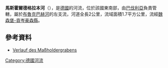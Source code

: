 {{Coord|49.00785|N|10.67493|E|display=title}}

'''馬斯霍爾德格拉本河'''（{{lang-de|Maßholdergraben}}），是[[德國|德國]]的河流，位於該國東南部，由[[巴伐利亞|巴伐利亞]]負責管轄，屬於[[布魯克巴赫河_(沃爾尼茨河支流)|布魯克巴赫河]]的左支流，河道全長2公里，流域面積1.7平方公里，流經[[魏森堡-貢岑豪森縣|魏森堡-貢岑豪森縣]]。

==參考資料==
* [http://geoportal.bayern.de/bayernatlas/?x=2RgYT2iGt9hGht0RHc3xiDib3o8*xpn8asNoYyKBuMIutXVD2S2N6b29IcYLbSYqSACNyfbOxMkZNucFaBtGHUOuuEbuVZGy9wDE9J*h3ag&X=5430322.75&Y=4403834.84&zoom=11&lang=de&topic=ba&bgLayer=tk&catalogNodes=122 Verlauf des Maßholdergrabens]

{{Germany-geo-stub}}
[[Category:德國河流|Category:德國河流]]